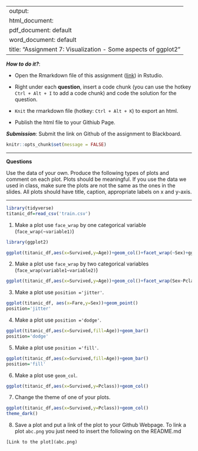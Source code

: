 
---
output: 
  html_document:
  pdf_document: default
  word_document: default
title: "Assignment 7: Visualization - Some aspects of ggplot2"
---

***How to do it?***: 

- Open the Rmarkdown file of this assignment ([link](fa2020_assignment7.Rmd)) in Rstudio. 

- Right under each **question**, insert  a code chunk (you can use the hotkey `Ctrl + Alt + I` to add a code chunk) and code the solution for the question. 

- `Knit` the rmarkdown file (hotkey: `Ctrl + Alt + K`) to export an html.  

-  Publish the html file to your Githiub Page. 

***Submission***: Submit the link on Github of the assignment to Blackboard.

```r
knitr::opts_chunk$set(message = FALSE)
```

-------

**Questions**

Use the data of your own.  Produce the following types of plots and comment on each plot. Plots should be meaningful. If you use the data we used in class, make sure the plots are not the same as the ones in the slides. All plots should have title, caption, appropriate labels on x and y-axis. 

-------
```r
library(tidyverse)
titanic_df=read_csv('train.csv')
```


1. Make a plot use `face_wrap` by one categorical variable (`face_wrap(~variable1)`)
```r
library(ggplot2)

ggplot(titanic_df,aes(x=Survived,y=Age))+geom_col()+facet_wrap(~Sex)+ggtitle
```

2. Make a plot use `face_wrap` by two categorical variables (`face_wrap(variable1~variable2)`)
```r
ggplot(titanic_df,aes(x=Survived,y=Age))+geom_col()+facet_wrap(Sex~Pclass)
```


3. Make a plot use `position ='jitter'`.
```r
ggplot(titanic_df, aes(x=Fare,y=Sex))+geom_point()
position='jitter'
```


4. Make a plot use `position ='dodge'`.
```r
ggplot(titanic_df,aes(x=Survived,fill=Age))+geom_bar()
position='dodge'
```


5. Make a plot use `position ='fill'`. 
```r
ggplot(titanic_df,aes(x=Survived,fill=Age))+geom_bar()
position='fill'
```

6. Make a plot use `geom_col`.
```r
ggplot(titanic_df,aes(x=Survived,y=Pclass))+geom_col()
```


7. Change the theme of one of your plots. 
```r
ggplot(titanic_df,aes(x=Survived,y=Pclass))+geom_col()
theme_dark()
```

8. Save a plot and put a link of the plot to your Github Webpage.  To link a plot `abc.png` you just need to insert the following on the README.md

```r
[Link to the plot](abc.png)
```





